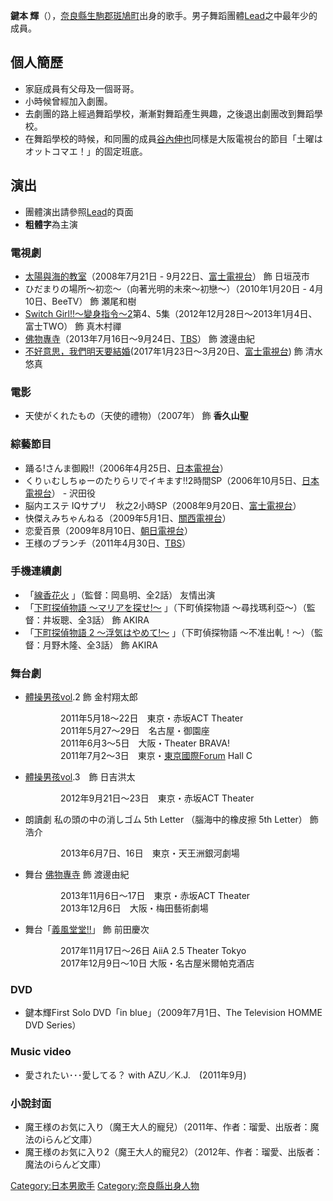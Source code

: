 {{unreferenced|time=2018-04-04T23:54:13+00:00}}
{{noteTA
|G1=JP Show
}}
{{藝人
| 姓名       = 鍵本輝（かぎもと あきら）
| 類型       = 男藝人
| 羅馬拼音   = Kagimoto Akira
| 出生日期   = {{birth date and age|1988|8|20}}
| 國籍       = {{JPN}}
| 出生地點   = {{JPN}}[[奈良縣|奈良縣]][[生駒郡|生駒郡]][[斑鳩町|斑鳩町]]
| 音樂類型   = [[J-POP|J-POP]]
| 職業       = [[歌手|歌手]]、[[演員|演員]]、[[偶像|偶像]]
| 活躍年代   = 2002年至今
| 經紀公司   = [[VISION_FACTORY|VISION FACTORY]]
| 唱片公司   = [[PONY_CANYON|PONY CANYON]]
}}

'''鍵本 輝'''（{{bd|1988年|8月20日}}），[[奈良縣|奈良縣]][[生駒郡|生駒郡]][[斑鳩町|斑鳩町]]出身的歌手。男子舞蹈團體[[Lead|Lead]]之中最年少的成員。

==個人簡歷==
* 家庭成員有父母及一個哥哥。
* 小時候曾經加入劇團。
* 去劇團的路上經過舞蹈學校，漸漸對舞蹈產生興趣，之後退出劇團改到舞蹈學校。
* 在舞蹈學校的時候，和同團的成員[[谷內伸也|谷內伸也]]同樣是大阪電視台的節目「土曜はオットコマエ！」的固定班底。

==演出==
*團體演出請參照[[lead#演出|Lead]]的頁面
*'''粗體字'''為主演

===電視劇===
* [[太陽與海的教室|太陽與海的教室]]（2008年7月21日 - 9月22日、[[富士電視台|富士電視台]]） 飾 日垣茂市
* ひだまりの場所～初恋～（向著光明的未來～初戀～）（2010年1月20日 - 4月10日、BeeTV） 飾 瀬尾和樹
* [[Switch_Girl!!～變身指令～#第二季|Switch Girl!!～變身指令～2]]第4、5集（2012年12月28日～2013年1月4日、富士TWO） 飾 真木村禪
* [[佛物專寺#改編電視劇|佛物專寺]]（2013年7月16日～9月24日、[[TBS|TBS]]） 飾 渡邊由紀
* [[不好意思，我們明天要結婚|不好意思，我們明天要結婚]](2017年1月23日～3月20日、[[富士電視台|富士電視台]]) 飾 清水悠真

===電影===
* 天使がくれたもの（天使的禮物）（2007年） 飾 '''香久山聖'''

===綜藝節目===
* 踊る!さんま御殿!!（2006年4月25日、[[日本電視台|日本電視台]]）
* くりぃむしちゅーのたりらリでイキます!!2時間SP（2006年10月5日、[[日本電視台|日本電視台]]） - 沢田役
* 脳内エステ IQサプリ　秋之2小時SP（2008年9月20日、[[富士電視台|富士電視台]]）
* 快傑えみちゃんねる（2009年5月1日、[[關西電視台|關西電視台]]）
* 恋愛百景（2009年8月10日、[[朝日電視台|朝日電視台]]）
* 王様のブランチ（2011年4月30日、[[TBS|TBS]]）

===手機連續劇===
* 「[http://www.rising-pro.jp/keitaidrama/senkou/ 線香花火] {{Wayback|url=http://www.rising-pro.jp/keitaidrama/senkou/ |date=20150924091738 }}」（監督：岡島明、全2話） 友情出演
*「[http://www.rising-pro.jp/keitaidrama/tantei/ 下町探偵物語 〜マリアを探せ!〜] {{Wayback|url=http://www.rising-pro.jp/keitaidrama/tantei/ |date=20150924091744 }}」（下町偵探物語 〜尋找瑪利亞～）（監督：井坂聰、全3話） 飾 AKIRA
*「[http://www.rising-pro.jp/keitaidrama/tantei2/ 下町探偵物語 2 〜浮気はやめて!〜] {{Wayback|url=http://www.rising-pro.jp/keitaidrama/tantei2/ |date=20150924091746 }}」（下町偵探物語 〜不准出軋！～）（監督：月野木隆、全3話） 飾 AKIRA

===舞台劇===
* [[體操男孩|體操男孩]]vol.2 飾 金村翔太郎
:: 2011年5月18～22日　東京・赤坂ACT Theater
:: 2011年5月27～29日　名古屋・御園座
:: 2011年6月3～5日　大阪・Theater BRAVA!
:: 2011年7月2～3日　東京・[[東京國際Forum|東京國際Forum]] Hall C
*[[體操男孩|體操男孩]]vol.3　飾 日吉洪太
:: 2012年9月21日～23日　東京・赤坂ACT Theater
*朗讀劇 私の頭の中の消しゴム 5th Letter （腦海中的橡皮擦 5th Letter） 飾 浩介
:: 2013年6月7日、16日　東京・天王洲銀河劇場
* 舞台 [[佛物專寺|佛物專寺]] 飾 渡邊由紀
::2013年11月6日〜17日　東京・赤坂ACT Theater
::2013年12月6日　大阪・梅田藝術劇場
* 舞台「[[義風堂堂！！兼續和慶次|義風堂堂!!]]」 飾 前田慶次
::2017年11月17日～26日 AiiA 2.5 Theater Tokyo
::2017年12月9日～10日 大阪・名古屋米爾帕克酒店

===DVD===
* 鍵本輝First Solo DVD「in blue」（2009年7月1日、The Television HOMME DVD Series）

===Music video===
* 愛されたい･･･愛してる？ with AZU／K.J.　(2011年9月)

===小說封面===
* 魔王様のお気に入り（魔王大人的寵兒）（2011年、作者：瑠愛、出版者：魔法のiらんど文庫）
* 魔王様のお気に入り2（魔王大人的寵兒2）（2012年、作者：瑠愛、出版者：魔法のiらんど文庫）

{{DEFAULTSORT:Kagimoto Akira}}

[[Category:日本男歌手|Category:日本男歌手]]
[[Category:奈良縣出身人物|Category:奈良縣出身人物]]